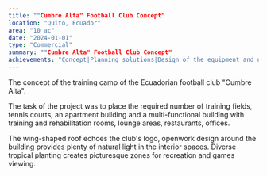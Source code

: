 ```yaml
---
title: ""Cumbre Alta" Football Club Concept"
location: "Quito, Ecuador"
area: "10 ac"
date: "2024-01-01"
type: "Commercial"
summary: ""Cumbre Alta" Football Club Concept"
achievements: "Concept|Planning solutions|Design of the equipment and unique elements|3d visualization"
---
```


The concept of the training camp of the Ecuadorian football club "Cumbre Alta".

The task of the project was to place the required number of training fields, tennis courts, 
an apartment building and a multi-functional building with training and rehabilitation rooms, lounge areas, restaurants, offices.

The wing-shaped roof echoes the club's logo, openwork design around the building provides plenty of natural light in the interior spaces. Diverse tropical planting creates picturesque zones for recreation and games viewing.


